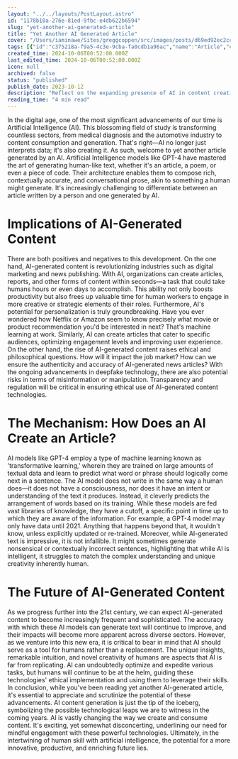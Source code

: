 ```yaml
---
layout: "../../layouts/PostLayout.astro"
id: "1178b10a-276e-81ed-9fbc-e4db622b6594"
slug: "yet-another-ai-generated-article"
title: "Yet Another AI Generated Article"
cover: "/Users/iaminawe/Sites/greggcoppen/src/images/posts/d69ed92ec2cccd1c0089aef669f9a5e8a3087a94c3654d2829a2337b783ad8af-cover.jpg"
tags: [{"id":"c375218a-f9a5-4c3e-9cba-fa0cdb1a96ac","name":"Article","color":"pink"}]
created_time: 2024-10-06T00:52:00.000Z
last_edited_time: 2024-10-06T00:52:00.000Z
icon: null
archived: false
status: "published"
publish_date: 2023-10-12
description: "Reflect on the expanding presence of AI in content creation, examining its advantages and potential implications for journalism and the future of human writers."
reading_time: "4 min read"
---
```




In the digital age, one of the most significant advancements of our time is Artificial Intelligence (AI). This blossoming field of study is transforming countless sectors, from medical diagnosis and the automotive industry to content consumption and generation. That's right—AI no longer just interprets data; it's also creating it. As such, welcome to yet another article generated by an AI.
Artificial Intelligence models like GPT-4 have mastered the art of generating human-like text, whether it's an article, a poem, or even a piece of code. Their architecture enables them to compose rich, contextually accurate, and conversational prose, akin to something a human might generate. It's increasingly challenging to differentiate between an article written by a person and one generated by AI.



# Implications of AI-Generated Content



There are both positives and negatives to this development. On the one hand, AI-generated content is revolutionizing industries such as digital marketing and news publishing. With AI, organizations can create articles, reports, and other forms of content within seconds—a task that could take humans hours or even days to accomplish. This ability not only boosts productivity but also frees up valuable time for human workers to engage in more creative or strategic elements of their roles.
Furthermore, AI's potential for personalization is truly groundbreaking. Have you ever wondered how Netflix or Amazon seem to know precisely what movie or product recommendation you'd be interested in next? That's machine learning at work. Similarly, AI can create articles that cater to specific audiences, optimizing engagement levels and improving user experience.
On the other hand, the rise of AI-generated content raises ethical and philosophical questions. How will it impact the job market? How can we ensure the authenticity and accuracy of AI-generated news articles? With the ongoing advancements in deepfake technology, there are also potential risks in terms of misinformation or manipulation. Transparency and regulation will be critical in ensuring ethical use of AI-generated content technologies.



# The Mechanism: How Does an AI Create an Article?



AI models like GPT-4 employ a type of machine learning known as 'transformative learning,' wherein they are trained on large amounts of textual data and learn to predict what word or phrase should logically come next in a sentence. The AI model does not write in the same way a human does—it does not have a consciousness, nor does it have an intent or understanding of the text it produces. Instead, it cleverly predicts the arrangement of words based on its training.
While these models are fed vast libraries of knowledge, they have a cutoff, a specific point in time up to which they are aware of the information. For example, a GPT-4 model may only have data until 2021. Anything that happens beyond that, it wouldn't know, unless explicitly updated or re-trained.
Moreover, while AI-generated text is impressive, it is not infallible. It might sometimes generate nonsensical or contextually incorrect sentences, highlighting that while AI is intelligent, it struggles to match the complex understanding and unique creativity inherently human.



# The Future of AI-Generated Content



As we progress further into the 21st century, we can expect AI-generated content to become increasingly frequent and sophisticated. The accuracy with which these AI models can generate text will continue to improve, and their impacts will become more apparent across diverse sectors.
However, as we venture into this new era, it is critical to bear in mind that AI should serve as a tool for humans rather than a replacement. The unique insights, remarkable intuition, and novel creativity of humans are aspects that AI is far from replicating. AI can undoubtedly optimize and expedite various tasks, but humans will continue to be at the helm, guiding these technologies' ethical implementation and using them to leverage their skills.
In conclusion, while you've been reading yet another AI-generated article, it's essential to appreciate and scrutinize the potential of these advancements. AI content generation is just the tip of the iceberg, symbolizing the possible technological leaps we are to witness in the coming years.
AI is vastly changing the way we create and consume content. It's exciting, yet somewhat disconcerting, underlining our need for mindful engagement with these powerful technologies. Ultimately, in the intertwining of human skill with artificial intelligence, the potential for a more innovative, productive, and enriching future lies.


